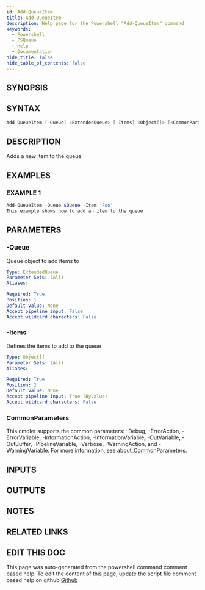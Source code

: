 ```yaml
---
id: Add-QueueItem
title: Add-QueueItem
description: Help page for the Powershell "Add-QueueItem" command
keywords:
  - Powershell
  - PSQueue
  - Help
  - Documentation
hide_title: false
hide_table_of_contents: false
---
```


## SYNOPSIS

## SYNTAX

```powershell
Add-QueueItem [-Queue] <ExtendedQueue> [-Items] <Object[]> [<CommonParameters>]
```

## DESCRIPTION

Adds a new item to the queue

## EXAMPLES

### EXAMPLE 1

```powershell
Add-QueueItem -Queue $Queue -Item 'Foo'
This example shows how to add an item to the queue
```

## PARAMETERS

### -Queue

Queue object to add items to

```yaml
Type: ExtendedQueue
Parameter Sets: (All)
Aliases:

Required: True
Position: 1
Default value: None
Accept pipeline input: False
Accept wildcard characters: False
```

### -Items

Defines the items to add to the queue

```yaml
Type: Object[]
Parameter Sets: (All)
Aliases:

Required: True
Position: 2
Default value: None
Accept pipeline input: True (ByValue)
Accept wildcard characters: False
```

### CommonParameters

This cmdlet supports the common parameters: -Debug, -ErrorAction, -ErrorVariable, -InformationAction, -InformationVariable, -OutVariable, -OutBuffer, -PipelineVariable, -Verbose, -WarningAction, and -WarningVariable. For more information, see [about_CommonParameters](http://go.microsoft.com/fwlink/?LinkID=113216).

## INPUTS

## OUTPUTS

## NOTES

## RELATED LINKS

## EDIT THIS DOC 

This page was auto-generated from the powershell command comment based help. To edit the content of this page, update the script file comment based help on github [Github](https://github.com/hanpq/)

